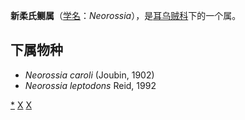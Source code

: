 {{Automatic Taxobox
| taxon = Neorossia
| authority = Boletzky, 1971
| image = Sepiolidae - Neorossia caroli.JPG
| image_caption = ''Neorossia caroli''，博物馆标本
| type species = Rossia caroli
| type species authority = Joubin, 1902
}}

'''新柔氏鲗属'''（[[学名|学名]]：''Neorossia''），是[[耳乌贼科|耳乌贼科]]下的一个属。

==下属物种==
* ''Neorossia caroli'' (Joubin, 1902)
* ''Neorossia leptodons'' Reid, 1992

{{taxonbar}}
[[Category:_新柔氏鲗属|*]]
[[Category:_耳乌贼科|X]]
[[Category:_1971年描述的分类群|X]]
{{biology-stub}}